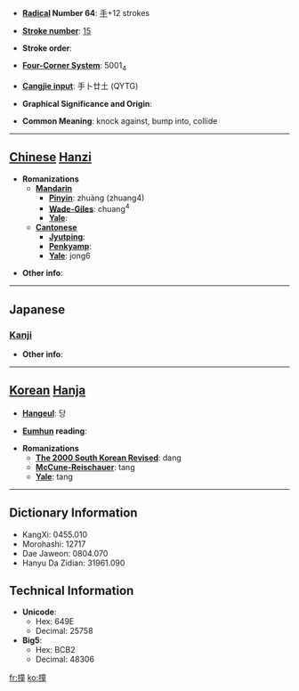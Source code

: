 * '''[[Wiktionary:Chinese radical index| Radical]] Number 64''': [[Wiktionary:Chinese radical index 手|手]]+12 strokes

* '''[[Wiktionary:Chinese total strokes index|Stroke number]]''': [[Wiktionary:Chinese total strokes index 15|15]]

* '''Stroke order''': 

* '''[[Wiktionary:Chinese four corner index|Four-Corner System]]''': 5001<sub>4</sub>

* '''[[Wiktionary:Chinese Cangjie index|Cangjie input]]''': 手卜廿土 (QYTG)

* '''Graphical Significance and Origin''': 

* '''Common Meaning''': knock against, bump into, collide

----

== [[Chinese]] [[Hanzi]] ==

* '''Romanizations'''
** '''[[Mandarin]]'''
*** '''[[Pinyin]]''': zhuàng (zhuang4)
*** '''[[Wade-Giles]]''': chuang<sup>4</sup>
*** '''[[Yale]]''': 
** '''[[Cantonese]]'''
*** '''[[Jyutping]]''':
*** '''[[Penkyamp]]''': 
*** '''[[Yale]]''': jong6

* '''Other info''': 

----

==Japanese==
===[[Kanji]]===
{{kanji|on readings=[[しゅ]] (shu), [[とう]] (tō), [[どう]] (dō)
|kun readings=[[つく]] (tsuku)
}}

* '''Other info''':  

----

== [[Korean]] [[Hanja]] ==

* '''[[Hangeul]]''': 당

* '''[[Eumhun]] reading''': 

* '''Romanizations'''
** '''[[The 2000 South Korean Revised Romanization|The 2000 South Korean Revised]]''': dang
** '''[[McCune-Reischauer]]''': tang
** '''[[Yale]]''': tang

----

== Dictionary Information ==

* KangXi: 0455.010
* Morohashi: 12717
* Dae Jaweon: 0804.070
* Hanyu Da Zidian: 31961.090

== Technical Information ==

* '''Unicode''':
** Hex: 649E
** Decimal: 25758
* '''Big5''':
** Hex: BCB2
** Decimal: 48306

[[fr:撞]]
[[ko:撞]]